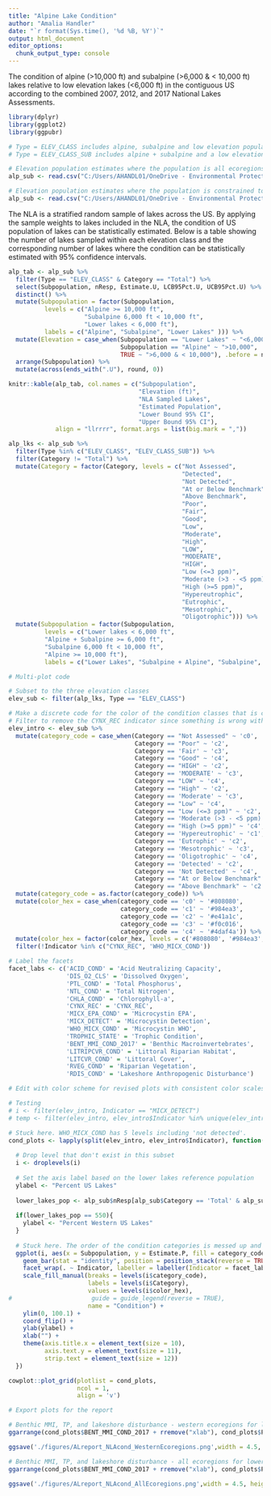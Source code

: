 ```yaml
---
title: "Alpine Lake Condition"
author: "Amalia Handler"
date: "`r format(Sys.time(), '%d %B, %Y')`"
output: html_document
editor_options: 
  chunk_output_type: console
---
```


The condition of alpine (\>10,000 ft) and subalpine (\>6,000 & \< 10,000 ft) lakes relative to low elevation lakes (\<6,000 ft) in the contiguous US according to the combined 2007, 2012, and 2017 National Lakes Assessments.

```r
library(dplyr)
library(ggplot2)
library(ggpubr)

# Type = ELEV_CLASS includes alpine, subalpine and low elevation population classes
# Type = ELEV_CLASS_SUB includes alpine + subalpine and a low elevation class

# Elevation population estimates where the population is all ecoregions
alp_sub <- read.csv("C:/Users/AHANDL01/OneDrive - Environmental Protection Agency (EPA)/Profile/Documents/AlpineLakes/data/NLA_Comb_2007-2017_CondClass_Estimates_IndexVisits_withElevationClass20220610.csv")

# Elevation population estimates where the population is constrained to just ecoregions with mountain lakes (SPL, WMT, XER)
alp_sub <- read.csv("C:/Users/AHANDL01/OneDrive - Environmental Protection Agency (EPA)/Profile/Documents/AlpineLakes/data/NLA_Comb_2007-2017_CondClass_Estimates_IndexVisits_withElevationClass_EcoSub_07_18_2022.csv")

```

The NLA is a stratified random sample of lakes across the US. By applying the sample weights to lakes included in the NLA, the condition of US population of lakes can be statistically estimated. Below is a table showing the number of lakes sampled within each elevation class and the corresponding number of lakes where the condition can be statistically estimated with 95% confidence intervals.

```r

alp_tab <- alp_sub %>%
  filter(Type == "ELEV_CLASS" & Category == "Total") %>%
  select(Subpopulation, nResp, Estimate.U, LCB95Pct.U, UCB95Pct.U) %>%
  distinct() %>%
  mutate(Subpopulation = factor(Subpopulation, 
          levels = c("Alpine >= 10,000 ft",
                     "Subalpine 6,000 ft < 10,000 ft",
                     "Lower lakes < 6,000 ft"),
          labels = c("Alpine", "Subalpine", "Lower Lakes" ))) %>%
  mutate(Elevation = case_when(Subpopulation == "Lower Lakes" ~ "<6,000",
                               Subpopulation == "Alpine" ~ ">10,000",
                               TRUE ~ ">6,000 & < 10,000"), .before = nResp) %>%
  arrange(Subpopulation) %>%
  mutate(across(ends_with(".U"), round, 0)) 

knitr::kable(alp_tab, col.names = c("Subpopulation", 
                                    "Elevation (ft)", 
                                    "NLA Sampled Lakes", 
                                    "Estimated Population", 
                                    "Lower Bound 95% CI", 
                                    "Upper Bound 95% CI"), 
             align = "llrrrr", format.args = list(big.mark = ","))

```

```r
alp_lks <- alp_sub %>%
  filter(Type %in% c("ELEV_CLASS", "ELEV_CLASS_SUB")) %>%
  filter(Category != "Total") %>%
  mutate(Category = factor(Category, levels = c("Not Assessed",
                                                "Detected",
                                                "Not Detected",
                                                "At or Below Benchmark",
                                                "Above Benchmark",
                                                "Poor", 
                                                "Fair", 
                                                "Good", 
                                                "Low", 
                                                "Moderate", 
                                                "High", 
                                                "LOW", 
                                                "MODERATE", 
                                                "HIGH", 
                                                "Low (<=3 ppm)", 
                                                "Moderate (>3 - <5 ppm)",
                                                "High (>=5 ppm)", 
                                                "Hypereutrophic",
                                                "Eutrophic",
                                                "Mesotrophic",
                                                "Oligotrophic"))) %>%
  mutate(Subpopulation = factor(Subpopulation, 
          levels = c("Lower lakes < 6,000 ft", 
          "Alpine + Subalpine >= 6,000 ft", 
          "Subalpine 6,000 ft < 10,000 ft", 
          "Alpine >= 10,000 ft"),
          labels = c("Lower Lakes", "Subalpine + Alpine", "Subalpine", "Alpine")))
```

```r
# Multi-plot code

# Subset to the three elevation classes
elev_sub <- filter(alp_lks, Type == "ELEV_CLASS")

# Make a discrete code for the color of the condition classes that is consistent
# Filter to remove the CYNX_REC indicator since something is wrong with the population estimates here (Karen believes it's an error with whether condition categories were listed in all caps in a past survey)
elev_intro <- elev_sub %>%
  mutate(category_code = case_when(Category == "Not Assessed" ~ 'c0',
                                   Category == "Poor" ~ 'c2',
                                   Category == 'Fair' ~ 'c3',
                                   Category == "Good" ~ 'c4',
                                   Category == "HIGH" ~ 'c2',
                                   Category == 'MODERATE' ~ 'c3',
                                   Category == "LOW" ~ 'c4',
                                   Category == "High" ~ 'c2',
                                   Category == 'Moderate' ~ 'c3',
                                   Category == "Low" ~ 'c4',
                                   Category == "Low (<=3 ppm)" ~ 'c2',
                                   Category == 'Moderate (>3 - <5 ppm)' ~ 'c3',
                                   Category == "High (>=5 ppm)" ~ 'c4',
                                   Category == 'Hypereutrophic' ~ 'c1',
                                   Category == 'Eutrophic' ~ 'c2',
                                   Category == 'Mesotrophic' ~ 'c3',
                                   Category == 'Oligotrophic' ~ 'c4',
                                   Category == 'Detected' ~ 'c2',
                                   Category == 'Not Detected' ~ 'c4',
                                   Category == "At or Below Benchmark" ~ 'c4',
                                   Category == "Above Benchmark" ~ 'c2')) %>%
  mutate(category_code = as.factor(category_code)) %>%
  mutate(color_hex = case_when(category_code == 'c0' ~ '#808080',
                               category_code == 'c1' ~ '#984ea3',
                               category_code == 'c2' ~ '#e41a1c',
                               category_code == 'c3' ~ '#f0c016',
                               category_code == 'c4' ~ '#4daf4a')) %>%
  mutate(color_hex = factor(color_hex, levels = c('#808080', '#984ea3','#e41a1c','#f0c016','#4daf4a'))) %>%
  filter(!Indicator %in% c("CYNX_REC", 'WHO_MICX_COND'))

# Label the facets
facet_labs <- c('ACID_COND' = 'Acid Neutralizing Capacity', 
                'DIS_O2_CLS' = 'Dissolved Oxygen',
                'PTL_COND' = 'Total Phosphorus',
                'NTL_COND' = 'Total Nitrogen',
                'CHLA_COND' = 'Chlorophyll-a',
                'CYNX_REC' = 'CYNX_REC',
                'MICX_EPA_COND' = 'Microcystin EPA',
                'MICX_DETECT' = 'Microcystin Detection',
                'WHO_MICX_COND' = 'Microcystin WHO',
                'TROPHIC_STATE' = 'Trophic Condition',
                'BENT_MMI_COND_2017' = 'Benthic Macroinvertebrates',
                'LITRIPCVR_COND' = 'Littoral Riparian Habitat',
                'LITCVR_COND' = 'Littoral Cover',
                'RVEG_COND' = 'Riparian Vegetation',
                'RDIS_COND' = 'Lakeshore Anthropogenic Disturbance')

# Edit with color scheme for revised plots with consistent color scales for TN, TP, trophic state, and benthic MMI.

# Testing
# i <- filter(elev_intro, Indicator == "MICX_DETECT")
# temp <- filter(elev_intro, elev_intro$Indicator %in% unique(elev_intro$Indicator)[1:13])

# Stuck here. WHO_MICX_COND has 5 levels including 'not detected'.
cond_plots <- lapply(split(elev_intro, elev_intro$Indicator), function(i) {
  
  # Drop level that don't exist in this subset
  i <- droplevels(i)
  
  # Set the axis label based on the lower lakes reference population
  ylabel <- "Percent US Lakes"
  
  lower_lakes_pop <- alp_sub$nResp[alp_sub$Category == 'Total' & alp_sub$Subpopulation == 'Lower lakes < 6,000 ft'][1]
  
  if(lower_lakes_pop == 550){
    ylabel <- "Percent Western US Lakes"
  }
  
  # Stuck here. The order of the condition categories is messed up and it's not taking the HEX codes for the colors.
  ggplot(i, aes(x = Subpopulation, y = Estimate.P, fill = category_code)) + 
    geom_bar(stat = "identity", position = position_stack(reverse = TRUE), width = 0.70) +
    facet_wrap(. ~ Indicator, labeller = labeller(Indicator = facet_labs)) +
    scale_fill_manual(breaks = levels(i$category_code),
                      labels = levels(i$Category),
                      values = levels(i$color_hex),
#                      guide = guide_legend(reverse = TRUE),
                      name = "Condition") +
    ylim(0, 100.1) +
    coord_flip() +
    ylab(ylabel) +
    xlab("") +
    theme(axis.title.x = element_text(size = 10),
          axis.text.y = element_text(size = 11),
          strip.text = element_text(size = 12))
  })


```


```r
cowplot::plot_grid(plotlist = cond_plots,
                   ncol = 1,
                   align = 'v')
```


```r
# Export plots for the report

# Benthic MMI, TP, and lakeshore disturbance - western ecoregions for lower lakes
ggarrange(cond_plots$BENT_MMI_COND_2017 + rremove("xlab"), cond_plots$PTL_COND + rremove("xlab"), cond_plots$RDIS_COND, ncol=1, common.legend = TRUE, legend="bottom")

ggsave('./figures/ALreport_NLAcond_WesternEcoregions.png',width = 4.5, height = 6, units = 'in', dpi = 600)

# Benthic MMI, TP, and lakeshore disturbance - all ecoregions for lower lakes
ggarrange(cond_plots$BENT_MMI_COND_2017 + rremove("xlab"), cond_plots$PTL_COND + rremove("xlab"), cond_plots$RDIS_COND, ncol=1, common.legend = TRUE, legend="bottom")

ggsave('./figures/ALreport_NLAcond_AllEcoregions.png',width = 4.5, height = 6, units = 'in', dpi = 600)

```

